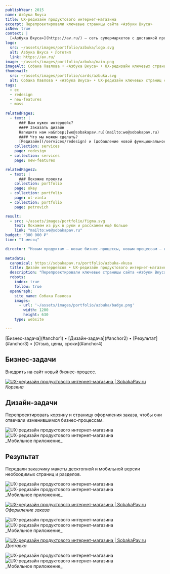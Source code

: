```yaml
---
publishYear: 2015
name: Азбука Вкуса
title: UX-редизайн продуктового интернет-магазина
excerpt: Перепроектировали ключевые страницы сайта «Азбуки Вкуса»
isNew: true
context: |
  [«Азбука Вкуса»](https://av.ru/) — сеть супермаркетов с доставкой продуктов на дом.
logo:
  src: ~/assets/images/portfolio/azbuka/logo.svg
  alt: Азбука Вкуса • Логотип
  link: https://av.ru/
image: ~/assets/images/portfolio/azbuka/main.png
imageAlt: Собака Павлова • «Азбука Вкуса» • UX-редизайн ключевых страниц сайта
thumbnail:
  src: ~/assets/images/portfolio/cards/azbuka.svg
  alt: Собака Павлова • «Азбука Вкуса» • UX-редизайн ключевых страниц сайта
tags:
  - ec
  - redesign
  - new-features
  - mass
  
relatedPages:
  - text: |
      ### Вам нужен интерфейс?
      #### Заказать дизайн
      Напишите нам на&nbsp;[we@sobakapav.ru](mailto:we@sobakapav.ru) 
      #### Что мы можем сделать?
      [Редизайн](/services/redesign) и [добавление новой функциональности](/services/new-features), как в этом кейсе, и [многое другое](/services). 
    collection: services
    page: redesign
  - collection: services
    page: new-features

relatedPages2:
  - text: |
      ### Похожие проекты
    collection: portfolio
    page: okey
  - collection: portfolio
    page: ot-vinta
  - collection: portfolio
    page: petrovich

result:
  - src: ~/assets/images/portfolio/figma.svg
    text: Покажем из рук в руки и расскажем ещё больше
    link: "mailto:we@sobakapav.ru"
budget: "300 000 ₽"
time: "1 месяц"

director: "Новым продуктам — новые бизнес-процессы, новым процессам — новый UX."
  
metadata:
  canonical: https://sobakapav.ru/portfolio/azbuka-vkusa
  title: Дизайн интерфейсов • UX-редизайн продуктового интернет-магазина
  description: "Перепроектировали ключевые страницы сайта «Азбуки Вкуса»"
  robots:
    index: true
    follow: true
  openGraph:
    site_name: Собака Павлова
    images:
      - url: '~/assets/images/portfolio/azbuka/badge.png'
        width: 1200
        height: 630
    type: website

---
```



<TOC>
[Бизнес-задача](#anchor1) • [Дизайн-задача](#anchor2) • [Результат](#anchor3) • [Отзыв, цены, сроки](#anchor4)
</TOC>

## <a name="anchor1" />Бизнес-задачи

Внедрить на сайт новый бизнес-процесс.

<a href="/images/portfolio/azbuka/1.png" target="_blank">![UX-редизайн продуктового интернет-магазина | SobakaPav.ru](~/assets/images/portfolio/azbuka/1.png)</a>
_Корзина_

## <a name="anchor2" />Дизайн-задачи

Перепроектировать корзину и страницу оформления заказа, чтобы они отвечали изменившимся бизнес-процессам.

<div class="flex gap-2 flex-wrap"> <Image src="~/assets/images/portfolio/azbuka/8.png" alt="UX-редизайн продуктового интернет-магазина" class="min-w-72 grow shrink basis-0"/> <Image src="~/assets/images/portfolio/azbuka/9.png" alt="UX-редизайн продуктового интернет-магазина" class="min-w-72 grow shrink basis-0" /> </div>
_Мобильное приложение_

## <a name="anchor3" />Результат

Передали заказчику макеты десктопной и мобильной версии необходимых страниц и разделов.

<div class="flex gap-2 flex-wrap"> <Image src="~/assets/images/portfolio/azbuka/4.png" alt="UX-редизайн продуктового интернет-магазина" class="min-w-72 grow shrink basis-0"/> <Image src="~/assets/images/portfolio/azbuka/5.png" alt="UX-редизайн продуктового интернет-магазина" class="min-w-72 grow shrink basis-0" /> </div>
_Мобильное приложение_

<a href="/images/portfolio/azbuka/2.png" target="_blank">![UX-редизайн продуктового интернет-магазина | SobakaPav.ru](~/assets/images/portfolio/azbuka/2.png)</a>
_Оформление заказа_

<div class="flex gap-2 flex-wrap"> <Image src="~/assets/images/portfolio/azbuka/6.png" alt="UX-редизайн продуктового интернет-магазина" class="min-w-72 grow shrink basis-0"/> <Image src="~/assets/images/portfolio/azbuka/7.png" alt="UX-редизайн продуктового интернет-магазина" class="min-w-72 grow shrink basis-0" /> </div>
_Мобильное приложение_

<a href="/images/portfolio/azbuka/3.png" target="_blank">![UX-редизайн продуктового интернет-магазина | SobakaPav.ru](~/assets/images/portfolio/azbuka/3.png)</a>
_Доставка_

<div class="flex gap-2 flex-wrap"> <Image src="~/assets/images/portfolio/azbuka/10.png" alt="UX-редизайн продуктового интернет-магазина" class="min-w-72 grow shrink basis-0"/> <Image src="~/assets/images/portfolio/azbuka/11.png" alt="UX-редизайн продуктового интернет-магазина" class="min-w-72 grow shrink basis-0" /> </div>
_Мобильное приложение_

## <a name="anchor4" />
